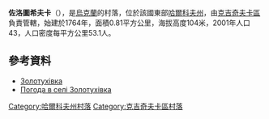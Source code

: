 {{coord|49|27|47|N|35|48|20|E|scale:100000_region:UA|display=title}}

'''佐洛圖希夫卡'''（{{lang-uk|Золотухівка}}），是[[烏克蘭|烏克蘭]]的村落，位於該國東部[[哈爾科夫州|哈爾科夫州]]，由[[克吉奇夫卡區|克吉奇夫卡區]]負責管轄，始建於1764年，面積0.81平方公里，海拔高度104米，2001年人口43，人口密度每平方公里53.1人。

==參考資料==
* [http://w1.c1.rada.gov.ua/pls/z7502/A005?rdat1=09.01.2009&rf7571=33341 Золотухівка]{{dead link|date=2017年11月 |bot=InternetArchiveBot |fix-attempted=yes }}
* [http://weather.in.ua/ua/har'kovskaja/9120 Погода в селі Золотухівка]{{Wayback|url=http://weather.in.ua/ua/har'kovskaja/9120 |date=20160323025810 }}

{{DEFAULTSORT:Золотухівка}}
[[Category:哈爾科夫州村落|Category:哈爾科夫州村落]]
[[Category:克吉奇夫卡區村落|Category:克吉奇夫卡區村落]]


{{Kharkiv-geo-stub}}